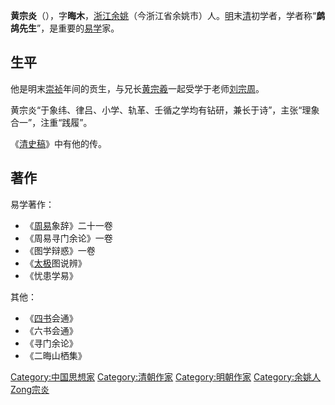 {{unreferenced|time=2012-5-22}}
'''黄宗炎'''（{{bd|1616年||1686年||catIdx=Huang黃}}），字'''晦木'''，[[浙江|浙江]][[余姚|余姚]]（今浙江省余姚市）人。[[明|明]]末[[清|清]]初学者，学者称“'''鹧鸪先生'''”，是重要的[[易学|易学]]家。
==生平==
他是明末[[崇祯|崇祯]]年间的贡生，与兄长[[黄宗羲|黄宗羲]]一起受学于老师[[刘宗周|刘宗周]]。

黄宗炎“于象纬、律吕、小学、轨革、壬循之学均有钻研，兼长于诗”，主张“理象合一”，注重“践履”。

《[[清史稿|清史稿]]》中有他的传。

==著作==
易学著作：
*《[[周易|周易]]象辞》二十一卷
*《周易寻门余论》一卷
*《图学辩惑》一卷
*《[[太极|太极]]图说辨》
*《忧患学易》

其他：
*《[[四书|四书]]会通》
*《六书会通》
*《寻门余论》
*《二晦山栖集》

{{东浙三黄}}
{{DEFAULTSORT:Huang黃宗炎}}
[[Category:中国思想家|Category:中国思想家]]
[[Category:清朝作家|Category:清朝作家]]
[[Category:明朝作家|Category:明朝作家]]
[[Category:余姚人|Category:余姚人]]
[[Category:餘姚黃氏|Zong宗炎]]